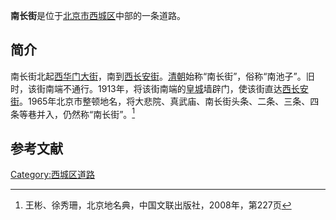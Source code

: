 {{Coord|39.90835|116.38555|type:landmark_region:CN-11_source:GoogleMaps|display=title}}
{{Infobox China Road
|路牌类型 = Beijing
|道路方向 = NS
|中文道路名称 = 南长街
|道路名称拼音 = NANCHANG St
|图片 =南长街 南口.jpg
|图片说明 = 南长街面向[[西长安街|西长安街]]的南口
|道路属性 = 
|道路总长度 = 
|车速限制 = 
|行车线数量 = 
|所在地区 = [[北京市|北京市]][[西城区|西城区]]
|起点 = [[西长安街|西长安街]]
|终点 = [[西华门大街|西华门大街]]
|路段主要建筑 =
}}

'''南长街'''是位于[[北京市|北京市]][[西城区|西城区]]中部的一条道路。

==简介==
南长街北起[[西华门大街|西华门大街]]，南到[[西长安街|西长安街]]。[[清朝|清朝]]始称“南长街”，俗称“南池子”。旧时，该街南端不通行。1913年，将该街南端的[[北京皇城|皇城]]墙辟门，使该街直达[[西长安街|西长安街]]。1965年北京市整顿地名，将大悲院、真武庙、南长街头条、二条、三条、四条等巷并入，仍然称“南长街”。<ref name=bjdmd>王彬、徐秀珊，北京地名典，中国文联出版社，2008年，第227页</ref>

==参考文献==
{{reflist}}

[[Category:西城区道路|Category:西城区道路]]